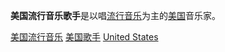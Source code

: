 '''美国流行音乐歌手'''是以唱[[流行音乐|流行音乐]]为主的[[美国|美国]]音乐家。

{{CatAZ}}
{{Commonscat|Pop vocalists from the United States}}

{{DEFAULTSORT:Pop singers,United States}}
[[Category:美国流行音乐|]]
[[Category:美国歌手|]]
[[Category:各國流行音樂歌手|United States]]